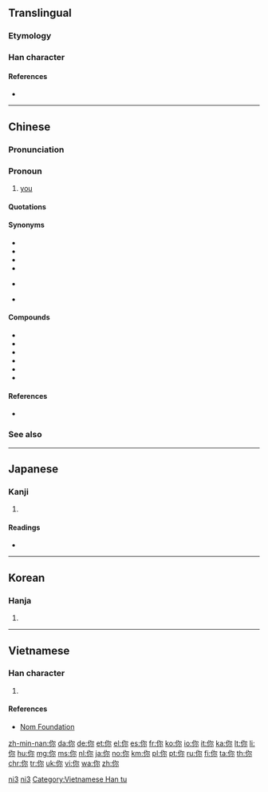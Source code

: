 {{also|妳|您|祢|儞}}
==Translingual==
{{stroke order}}
{{stroke order|type=animate}}

===Etymology===
{{Han compound|人|尔|alt1=亻|ls=psc}}

===Han character===
{{Han char|rn=9|rad=人|as=05|sn=7|four=27292|canj=ONF|ids=⿰亻尔}}

====References====
* {{Han ref|kx=0100.021|dkj=00471|dj=0205.040|hdz=10137.050|uh=4F60|ud=20320|bh=A741|bd=42817}}

----

==Chinese==
{{zh-forms}}

===Pronunciation===
{{zh-pron
|m=nǐ
|ma=y
|c=nei5
|h=pfs=ngì/ǹg/nì/ǹ
|mn=ní
|mn_note=
|mc=
|oc=y
|w=2nyi
|cat=pron
}}

===Pronoun===
{{zh-pronoun}}

# {{label|zh|informal|sort=ni3}} [[you]] {{gloss|the person spoken to or written to}}
#: {{zh-usex|我 喜歡 '''你'''。|I like you.}}

====Quotations====
{{rfquote|lang=zh}}

====Synonyms====
* {{zh-l|您|you (polite)}}
* {{zh-l|妳|you (female)}}
* {{zh-l|儞|you (archaic)}}
* {{zh-l|爾|you (archaic)}}
* {{qualifier|Wu}} {{zh-l|儂}}
* {{qualifier|Min Nan}} {{zh-l|汝}}

====Compounds====
* {{zh-l|你好}}
* {{zh-l|你們/你们}}
* {{zh-l|你來我往/你来我往}}
* {{zh-l|你死我活}}
* {{zh-l|你爭我奪/你争我夺}}
* {{zh-l|你追我赶}}

====References====
* {{thcwd|2881}}

===See also===
{{cmn-personal pronouns}}

[[Category:Mandarin entries with audio links|ni3]]
[[Category:Beginning Mandarin|ni3]]

----

==Japanese==

===Kanji===
{{ja-kanji|grade=|rs=人05}}

# {{defn|lang=ja|sort=人05}}

====Readings====
* {{ja-readings|on=[[じ]] (ji), [[に]] (ni)|kun=[[なんじ]] (nanji)}}

----

==Korean==

===Hanja===
{{ko-hanja|hangeul=니|rv=ni|mr=ni}}

# {{defn|lang=ko|sort=人05}}

----

==Vietnamese==

===Han character===
{{vi-hantu|[[nể]], [[né]], [[nẻ]], [[nệ]], [[nễ]]|rs=人05}}

# {{defn|lang=vi|sort=人05}}

====References====
* [http://nomfoundation.org/common/nom_details.php?codepoint=4f60 Nom Foundation]

[[Category:Vietnamese Han tu]]

[[zh-min-nan:你]]
[[da:你]]
[[de:你]]
[[et:你]]
[[el:你]]
[[es:你]]
[[fr:你]]
[[ko:你]]
[[io:你]]
[[it:你]]
[[ka:你]]
[[lt:你]]
[[li:你]]
[[hu:你]]
[[mg:你]]
[[ms:你]]
[[nl:你]]
[[ja:你]]
[[no:你]]
[[km:你]]
[[pl:你]]
[[pt:你]]
[[ru:你]]
[[fi:你]]
[[ta:你]]
[[th:你]]
[[chr:你]]
[[tr:你]]
[[uk:你]]
[[vi:你]]
[[wa:你]]
[[zh:你]]